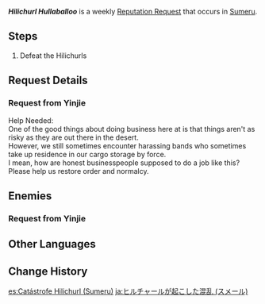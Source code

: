 {{About|the reputation request in Sumeru|the reputation request in Inazuma|Hilichurl Hullaballoo (Inazuma)}}
{{Quest Infobox
|title         = Hilichurl Hullaballoo
|id            = 73668
|image         = Yinjie Icon.png
|type          = World
|group         = Request
|startLocation = [[Ashavan Realm]], [[Sumeru]]
|region        = Sumeru
|area          = Ashavan Realm
|characters    = Traveler; Yinjie
|rewards       = Mora*20,000
|rep           = Sumeru
}}
'''''Hilichurl Hullaballoo''''' is a weekly [[Reputation Request]] that occurs in [[Sumeru]].

==Steps==
# Defeat the Hilichurls

==Request Details==
===Request from Yinjie===
{{Quest Description|The hilichurls are causing trouble...}}
Help Needed:<br>
One of the good things about doing business here at {{Color|buzzword|Caravan Ribat}} is that things aren't as risky as they are out there in the desert.<br>
However, we still sometimes encounter harassing {{Color|buzzword|hilichurl}} bands who sometimes take up residence in our cargo storage by force.<br>
I mean, how are honest businesspeople supposed to do a job like this? Please help us restore order and normalcy.

==Enemies==
===Request from Yinjie===
{{Enemy List|Anemo Samachurl;Dendro Samachurl;Hilichurl Berserker;Shaggy Sumpter Beast;Wooden Shieldwall Mitachurl}}

==Other Languages==
{{Other Languages
|Transclude = Hilichurl Hullaballoo (Inazuma)
|ru         = Хаос, вызванный хиличурлами
|ru_tl      = Chaos Caused by Hilichurls
|vi         = Hỗn Loạn Do Hilichurl Gây Ra
|vi_tl      = 
|id         = Hilichurl Hullaballoo
|pt         = Tumulto dos Hilichurls
|pt_tl      = 
}}

==Change History==
{{Change History|3.0}}

[[es:Catástrofe Hilichurl (Sumeru)]]
[[ja:ヒルチャールが起こした混乱 (スメール)]]